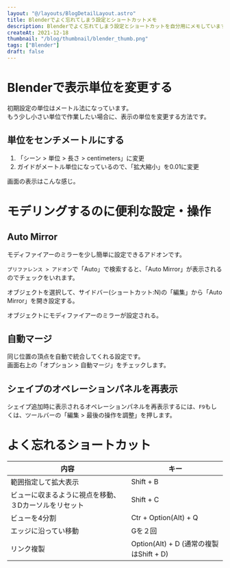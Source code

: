 ```yaml
---
layout: "@/layouts/BlogDetailLayout.astro"
title: Blenderでよく忘れてしまう設定とショートカットメモ
description: Blenderでよく忘れてしまう設定とショートカットを自分用にメモしています。
createAt: 2021-12-18
thumbnail: "/blog/thumbnail/blender_thumb.png"
tags: ["Blender"]
draft: false
---
```



# Blenderで表示単位を変更する

初期設定の単位はメートル法になっています。  
もう少し小さい単位で作業したい場合に、表示の単位を変更する方法です。

## 単位をセンチメートルにする

1. 「シーン > 単位 > 長さ > centimeters」に変更
2. ガイドがメートル単位になっているので、「拡大縮小」を0.01に変更
   <CommonImg
     src="blog/images/20211218/01.png"
     alt="単位変更"
     client:only="react"
   />

画面の表示はこんな感じ。

<CommonImg
  src="blog/images/20211218/02.png"
  alt="単位変更"
  client:only="react"
/>

# モデリングするのに便利な設定・操作

## Auto Mirror

モディファイアーのミラーを少し簡単に設定できるアドオンです。

`プリファレンス > アドオン`で「Auto」で検索すると、「Auto Mirror」が表示されるのでチェックをいれます。

<CommonImg
  src="blog/images/20211218/03.png"
  alt="Auto Mirror"
  client:only="react"
/>

オブジェクトを選択して、サイドバー(ショートカット:N)の「編集」から「Auto Mirror」を開き設定する。

<CommonImg
  src="blog/images/20211218/04.png"
  alt="Auto Mirror"
  client:only="react"
/>

オブジェクトにモディファイアーのミラーが設定される。

<CommonImg
  src="blog/images/20211218/05.png"
  alt="Auto Mirror"
  client:only="react"
/>

## 自動マージ

同じ位置の頂点を自動で統合してくれる設定です。  
画面右上の「オプション > 自動マージ」をチェックします。

<CommonImg
  src="blog/images/20211218/06.png"
  alt="自動マージ"
  client:only="react"
/>

## シェイプのオペレーションパネルを再表示

シェイプ追加時に表示されるオペレーションパネルを再表示するには、`F9`もしくは、ツールバーの「編集 > 最後の操作を調整」を押します。

# よく忘れるショートカット

| 内容                                                  | キー                                    |
| ----------------------------------------------------- | --------------------------------------- |
| 範囲指定して拡大表示                                  | Shift + B                               |
| ビューに収まるように視点を移動、３Dカーソルをリセット | Shift + C                               |
| ビューを4分割                                         | Ctr + Option(Alt) + Q                   |
| エッジに沿ってい移動                                  | Gを２回                                 |
| リンク複製                                            | Option(Alt) + D (通常の複製はShift + D) |
